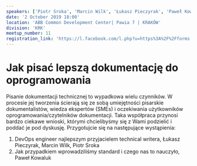 ```yaml
---
speakers: ['Piotr Sroka', 'Marcin Wilk', 'Łukasz Pieczyrak', 'Paweł Kowaluk']
date: '2 October 2019 18:00'
location: 'ABB Common Development Center| Pawia 7 | KRAKÓW'
division: 'KRK'
meetup_number: 11
registration_link: 'https://l.facebook.com/l.php?u=https%3A%2F%2Fforms.office.com%2FPages%2FResponsePage.aspx%3Fid%3D4OkuN-CcM0CmSsBwc6keza__5QoOicdFjWoAGyJalChUNU9LNUxORTJKN0tTTzRKTFMzSDk3UzROWS4u%26fbclid%3DIwAR30lfmWYyXmWpn6T3pq_yvCvV2AgvDSgEwmx8P8FtTCMkijzCCR1HoW2go&h=AT0O1w9OnThSSSoesCpKWTbvRc0nhcfl04fZvg7AFRl-jQELF7WtNq7YF7wZzURySKrjhaQ7mf6IqX8nWaocMd3L-KkJQTVv8KHFMzX06uME3w0G7KgbylhMZMfwjK_3dg'
---
```


# Jak pisać lepszą dokumentację do oprogramowania

Pisanie dokumentacji technicznej to wypadkowa wielu czynników. W procesie jej
tworzenia ścierają się ze sobą umiejętności pisarskie dokumentalistów, wiedza
ekspertów (SMEs) i oczekiwania użytkowników oprogramowania/czytelników
dokumentacji. Taka współpraca przynosi bardzo ciekawe wnioski, którymi
chcielibyśmy się z Wami podzielić i poddać je pod dyskusję. Przygotujcie się na
następujące wystąpienia:

1. DevOps engineer najlepszym przyjacielem technical writera, Łukasz Pieczyrak,
   Marcin Wilk, Piotr Sroka
1. Jak przypadkiem wprowadziliśmy standard i czego nas to nauczyło, Paweł
   Kowaluk
